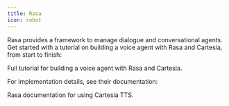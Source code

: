 ---
title: Rasa
icon: robot
---
Rasa provides a framework to manage dialogue and conversational agents. Get started with a tutorial on building a voice agent with Rasa and Cartesia, from start to finish:

<Card title="Tutorial: Build a Voice Agent with Rasa and Cartesia" href="https://rasa.com/blog/building-a-voice-bot-with-rasa-and-cartesia-a-technical-tutorial/">
    Full tutorial for building a voice agent with Rasa and Cartesia.
</Card>

For implementation details, see their documentation:

<Card title="Rasa > Docs > Cartesia" href="https://rasa.com/docs/rasa-pro/production/speech-integrations/#cartesia-tts">
    Rasa documentation for using Cartesia TTS.
</Card>
